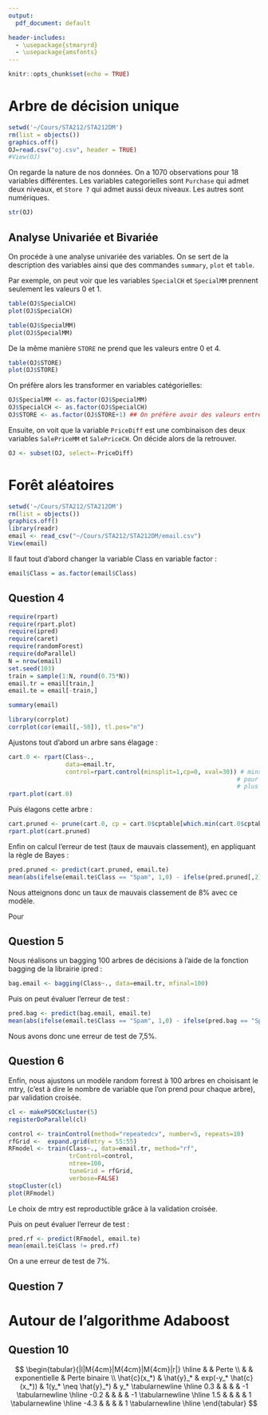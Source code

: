 ```yaml
---
output:
  pdf_document: default

header-includes:
  - \usepackage{stmaryrd}
  - \usepackage{amsfonts}
---
```



```r
knitr::opts_chunk$set(echo = TRUE)

```

\begin{titlepage}
\newcommand{\HRule}{\rule{\linewidth}{0.5mm}}
\center
\textsc{\LARGE
STA212 - Méthodes de rééchantillonnage} \\[2cm]
\LARGE Enseignant: Mohammed Sedki  \\[2cm]

\HRule \\[0.4cm]
{ \huge \bfseries Devoir : aspects pratiques \\[0.15cm] }
\HRule \\[3cm] \LARGE
Romin DURAND \\
Loukman Eltarr
\\[3cm]
\today \\ [1cm]
\end{titlepage}

# Arbre de décision unique

```r
setwd('~/Cours/STA212/STA212DM')
rm(list = objects())
graphics.off()
OJ=read.csv("oj.csv", header = TRUE)
#View(OJ)
```

On regarde la nature de nos données. On a 1070 observations pour 18 variables différentes. Les variables categorielles sont $\texttt{Purchase}$ qui admet deux niveaux, et $\texttt{Store 7}$ qui admet aussi deux niveaux. Les autres sont numériques.
```r
str(OJ) 
```

## Analyse Univariée et Bivariée
On procéde à une analyse univariée des variables. On se sert de la description des variables ainsi que des commandes $\texttt{summary}$, $\texttt{plot}$ et $\texttt{table}$.

Par exemple, on peut voir que les variables $\texttt{SpecialCH}$ et $\texttt{SpecialMM}$ prennent seulement les valeurs 0 et 1.
```r
table(OJ$SpecialCH)
plot(OJ$SpecialCH)
```





```r
table(OJ$SpecialMM)
plot(OJ$SpecialMM)
```
De la même manière $\texttt{STORE}$ ne prend que les valeurs entre 0 et 4.
```r
table(OJ$STORE)
plot(OJ$STORE)
```

On préfère alors les transformer en variables catégorielles:

```r
OJ$SpecialMM <- as.factor(OJ$SpecialMM)
OJ$SpecialCH <- as.factor(OJ$SpecialCH)
OJ$STORE <- as.factor(OJ$STORE+1) ## On préfère avoir des valeurs entre 1 et 5.
```

Ensuite, on voit que la variable $\texttt{PriceDiff}$ est une combinaison des deux variables $\texttt{SalePriceMM}$ et $\texttt{SalePriceCH}$. On décide alors de la retrouver.

```r
OJ <- subset(OJ, select=-PriceDiff)
```





# Forêt aléatoires


```r
setwd('~/Cours/STA212/STA212DM')
rm(list = objects())
graphics.off()
library(readr)
email <- read_csv("~/Cours/STA212/STA212DM/email.csv")
View(email)
```

Il faut tout d'abord changer la variable Class en variable factor :

```r
email$Class = as.factor(email$Class)
```


## Question 4

```r
require(rpart)
require(rpart.plot)
require(ipred)
require(caret)
require(randomForest)
require(doParallel)
N = nrow(email)
set.seed(103)
train = sample(1:N, round(0.75*N))
email.tr = email[train,]
email.te = email[-train,]
```

```r
summary(email)
```


```r
library(corrplot)
corrplot(cor(email[,-58]), tl.pos="n")
```

Ajustons tout d'abord un arbre sans élagage :

```r
cart.0 <- rpart(Class~.,
                data=email.tr, 
                control=rpart.control(minsplit=1,cp=0, xval=30)) # minsplit=1,cp=0
                                                                # pour avoir un arbre le
                                                                # plus profond possible
rpart.plot(cart.0)

```

Puis élagons cette arbre :

```r
cart.pruned <- prune(cart.0, cp = cart.0$cptable[which.min(cart.0$cptable[,"xerror"]),"CP"])
rpart.plot(cart.pruned)
```

Enfin on calcul l'erreur de test (taux de mauvais classement), en appliquant la règle de Bayes :

```r
pred.pruned <- predict(cart.pruned, email.te)
mean(abs(ifelse(email.te$Class == "Spam", 1,0) - ifelse(pred.pruned[,2] >.5, 1,0)))

```

Nous atteignons donc un taux de mauvais classement de 8% avec ce modèle. 

Pour 

## Question 5

Nous réalisons un bagging 100 arbres de décisions à l'aide de la fonction bagging de la librairie ipred :

```r
bag.email <- bagging(Class~., data=email.tr, mfinal=100)

```

Puis on peut évaluer l'erreur de test :

```r
pred.bag <- predict(bag.email, email.te)
mean(abs(ifelse(email.te$Class == "Spam", 1,0) - ifelse(pred.bag == "Spam", 1,0)))
```


Nous avons donc une erreur de test de 7,5%.



## Question 6

Enfin, nous ajustons un modèle random forrest à 100 arbres en choisisant le mtry, (c'est à dire le nombre de variable que l'on prend pour chaque arbre), par validation croisée.

```r
cl <- makePSOCKcluster(5)
registerDoParallel(cl)

control <- trainControl(method="repeatedcv", number=5, repeats=10)
rfGrid <-  expand.grid(mtry = 55:55)
RFmodel <- train(Class~., data=email.tr, method="rf", 
                 trControl=control,
                 ntree=100, 
                 tuneGrid = rfGrid,
                 verbose=FALSE)
stopCluster(cl)
plot(RFmodel)

```

Le choix de mtry est reproductible grâce à la validation croisée.

Puis on peut évaluer l'erreur de test :
```r
pred.rf <- predict(RFmodel, email.te)
mean(email.te$Class != pred.rf)

```

On a une erreur de test de 7%.

## Question 7



# Autour de l’algorithme Adaboost

## Question 10

$$
\begin{tabular}{|l|M{4cm}|M{4cm}|M{4cm}|r|}
    \hline
     & &     Perte \\
     & & exponentielle & Perte binaire \\
     \hat{c}(x_*) & \hat{y}_* & exp(-y_* \hat{c}(x_*)) & 1(y_* \neq \hat{y}_*) & y_* \tabularnewline
    \hline
    0.3 & & & & -1
\tabularnewline
    \hline
    -0.2 & & & & -1
\tabularnewline
    \hline
    1.5 & & & & 1
\tabularnewline
    \hline
    -4.3 & & & & 1
\tabularnewline
    \hline
 \end{tabular}
$$










